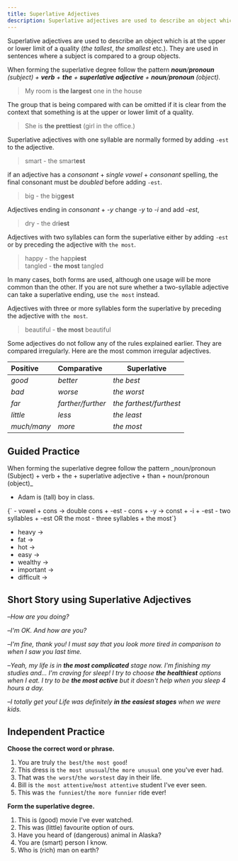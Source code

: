 ```yaml
---
title: Superlative Adjectives
description: Superlative adjectives are used to describe an object which is at the upper or lower limit of a quality (the tallest, the smallest etc.)
---
```


Superlative adjectives are used to describe an object which is at the upper or lower limit of a quality (_the tallest_, _the smallest_ etc.). They are used in sentences where a subject is compared to a group objects.

When forming the superlative degree follow the pattern _**noun**/**pronoun** (subject) + **verb** + **the** + **superlative adjective** + **noun**/**pronoun** (object)._

> My room is **the largest** one in the house

The group that is being compared with can be omitted if it is clear from the context that something is at the upper or lower limit of a quality.

> She is **the prettiest** (girl in the office.)

Superlative adjectives with one syllable are normally formed by adding `-est` to the adjective.

> smart - the smart**est**

if an adjective has a _consonant_ + _single vowel_ + _consonant_ spelling, the final consonant must be _doubled_ before adding `-est`.

> big - the big**gest**

Adjectives ending in _consonant_ + _-y_ change _-y_ to _-i_ and add _-est_,

> dry - the dr**iest**

Adjectives with two syllables can form the superlative either by adding `-est` or by preceding the adjective with `the most`.

> happy - the happ**iest**  
> tangled - **the most** tangled

In many cases, both forms are used, although one usage will be more common than the other. If you are not sure whether a two-syllable adjective can take a superlative ending, use `the most` instead.

Adjectives with three or more syllables form the superlative by preceding the adjective with `the most`.

> beautiful - **the most** beautiful

Some adjectives do not follow any of the rules explained earlier. They are compared irregularly. Here are the most common irregular adjectives.

| Positive    | Comparative       | Superlative             |
| :---------- | :---------------- | ----------------------- |
| _good_      | _better_          | _the best_              |
| _bad_       | _worse_           | _the worst_             |
| _far_       | _farther/further_ | _the farthest/furthest_ |
| _little_    | _less_            | _the least_             |
| _much/many_ | _more_            | _the most_              |

## Guided Practice

<Sidenote mt={8}>
  When forming the superlative degree follow the pattern _noun/pronoun (Subject) + verb + the +
  superlative adjective + than + noun/pronoun (object)_
</Sidenote>

- Adam is (tall) <Blank /> boy in class. <InfoTooltip label="the tallest" />

<Sidenote>
  {`
  - vowel + cons → double cons + -est
  - cons + -y → const + -i + -est
  - two syllables + -est OR the most
  - three syllables + the most`}
</Sidenote>

- heavy → <Blank /> <InfoTooltip label="the heaviest" />
- fat → <Blank /> <InfoTooltip label="the fattest" />
- hot → <Blank /> <InfoTooltip label="the hottest" />
- easy → <Blank /> <InfoTooltip label="the easiest" />
- wealthy → <Blank /> <InfoTooltip label="the wealthiest / the most wealthy" />
- important → <Blank /> <InfoTooltip label="the most important" />
- difficult → <Blank /> <InfoTooltip label="the most difficult" />

## Short Story using Superlative Adjectives

–_How are you doing?_

–_I'm OK. And how are you?_

–_I'm fine, thank you! I must say that you look more tired in comparison to when I saw you last time._

–_Yeah, my life is in **the most complicated** stage now. I'm finishing my studies and... I'm craving for sleep! I try to choose **the healthiest** options when I eat. I try to be **the most active** but it doesn't help when you sleep 4 hours a day._

–_I totally get you! Life was definitely **in the easiest stages** when we were kids._

## Independent Practice

**Choose the correct word or phrase.**

1. You are truly `the best`/`the most good`! <InfoTooltip label="the best" />
2. This dress is `the most unusual`/`the more unusual` one you've ever had. <InfoTooltip label="the most unusual" />
3. That was `the worst`/`the worstest` day in their life. <InfoTooltip label="the worst" />
4. Bill is `the most attentive`/`most attentive` student I've ever seen. <InfoTooltip label="the most attentive" />
5. This was `the funniest`/`the more funnier` ride ever! <InfoTooltip label="the funniest" />

**Form the superlative degree.**

1. This is (good) <Blank /> movie I've ever watched. <InfoTooltip label="the best" />
2. This was (little) <Blank /> favourite option of ours. <InfoTooltip label="the least" />
3. Have you heard of (dangerous) <Blank /> animal in Alaska? <InfoTooltip label="the most dangerous" />
4. You are (smart) <Blank /> person I know. <InfoTooltip label="the smartest" />
5. Who is (rich) <Blank /> man on earth? <InfoTooltip label="the richest" />
